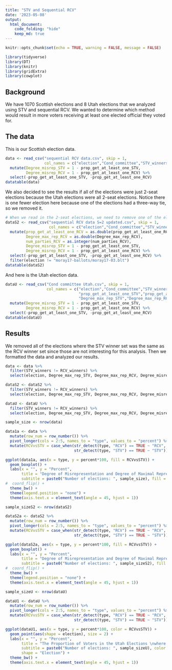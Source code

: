 ```yaml
---
title: "STV and Sequential RCV"
date: '2023-05-08'
output: 
  html_document:
    code_folding: "hide"
    keep_md: true
---
```


```r
knitr::opts_chunk$set(echo = TRUE, warning = FALSE, message = FALSE)
```

```r
library(tidyverse)
library(DT)
library(knitr)
library(gridExtra)
library(cowplot)
```

## Background

We have 1070 Scottish elections and 8 Utah elections that we analyzed using STV and sequential RCV.  We wanted to determine which method would result in more voters receiving at least one elected official they voted for.

## The data

This is our Scottish election data.

```r
data <- read_csv("sequential RCV data.csv", skip = 1, 
                 col_names = c("election","Cond_committee","STV_winners","RCV_winners", "prop_get_at_least_one_STV","prop_get_at_least_one_RCV", "Degree_max_rep_STV","Degree_max_rep_RCV","parties_STV","parties_RCV", "num_parties_STV","num_parties_RCV")) %>%
  mutate(Degree_misrep_STV = 1 - prop_get_at_least_one_STV,
         Degree_misrep_RCV = 1 - prop_get_at_least_one_RCV) %>%
  select(-prop_get_at_least_one_STV, -prop_get_at_least_one_RCV)
datatable(data)
```

We also decided to see the results if all of the elections were just 2-seat elections because the Utah elections were all 2-seat elections.  Notice there is one fewer election here because one of the elections had a three-way tie, so we removed it.

```r
# When we read in the 2-seat elections, we need to remove one of the elections that had a three-way tie.
dataS2 <- read_csv("sequential RCV data S=2 updated.csv", skip = 1, 
                   col_names = c("election","Cond_committee","STV_winners","RCV_winners", "prop_get_at_least_one_STV","prop_get_at_least_one_RCV", "Degree_max_rep_STV","Degree_max_rep_RCV","parties_STV","parties_RCV", "num_parties_STV","num_parties_RCV")) %>%
  mutate(prop_get_at_least_one_RCV = as.double(prop_get_at_least_one_RCV),
         Degree_max_rep_RCV = as.double(Degree_max_rep_RCV),
         num_parties_RCV = as.integer(num_parties_RCV),
         Degree_misrep_STV = 1 - prop_get_at_least_one_STV,
         Degree_misrep_RCV = 1 - prop_get_at_least_one_RCV) %>%
  select(-prop_get_at_least_one_STV, -prop_get_at_least_one_RCV) %>%
  filter(election != "moray17-ballots/moray17-03.blt")
datatable(dataS2)
```

And here is the Utah election data.

```r
dataU <- read_csv("Cond committee Utah.csv", skip = 1, 
                  col_names = c("election","Cond_committee","STV_winners","RCV_winners",
                                "prop_get_at_least_one_STV","prop_get_at_least_one_RCV",
                                "Degree_max_rep_STV","Degree_max_rep_RCV")) %>%
  mutate(Degree_misrep_STV = 1 - prop_get_at_least_one_STV,
         Degree_misrep_RCV = 1 - prop_get_at_least_one_RCV) %>%
  select(-prop_get_at_least_one_STV, -prop_get_at_least_one_RCV)
datatable(dataU)
```





## Results

We removed all of the elections where the STV winner set was the same as the RCV winner set since those are not interesting for this analysis.  Then we formatted the data and analyzed our results.

```r
data <- data %>%
  filter(STV_winners != RCV_winners) %>%
  select(election, Degree_max_rep_STV, Degree_max_rep_RCV, Degree_misrep_STV, Degree_misrep_RCV)

dataS2 <- dataS2 %>%
  filter(STV_winners != RCV_winners) %>%
  select(election, Degree_max_rep_STV, Degree_max_rep_RCV, Degree_misrep_STV, Degree_misrep_RCV)

dataU <- dataU %>%
  filter(STV_winners != RCV_winners) %>%
  select(election, Degree_max_rep_STV, Degree_max_rep_RCV, Degree_misrep_STV, Degree_misrep_RCV)

```

```r
sample_size <- nrow(data)

data1a <- data %>%
  mutate(row_num = row_number()) %>%
  pivot_longer(cols = 2:5, names_to = "type", values_to = "percent") %>%
  mutate(RCVvsSTV = case_when(str_detect(type, "RCV") == TRUE ~ "RCV", 
                              str_detect(type, "STV") == TRUE ~ "STV"))

ggplot(data1a, aes(x = type, y = percent*100, fill = RCVvsSTV)) +
  geom_boxplot() +
  labs(x = "", y = "Percent",
       title = "Degree of Misrepresentation and Degree of Maximal Representation", 
       subtitle = paste0("Number of elections: ", sample_size), fill = "Method") +
#  coord_flip() +
  theme_bw() +
  theme(legend.position = "none") +
  theme(axis.text.x = element_text(angle = 45, hjust = 1))

```

```r
sample_sizeS2 <- nrow(dataS2)

dataS2a <- dataS2 %>%
  mutate(row_num = row_number()) %>%
  pivot_longer(cols = 2:5, names_to = "type", values_to = "percent") %>%
  mutate(RCVvsSTV = case_when(str_detect(type, "RCV") == TRUE ~ "RCV", 
                              str_detect(type, "STV") == TRUE ~ "STV"))

ggplot(dataS2a, aes(x = type, y = percent*100, fill = RCVvsSTV)) +
  geom_boxplot() +
  labs(x = "", y = "Percent",
       title = "Degree of Misrepresentation and Degree of Maximal Representation in 2-Seat Elections", 
       subtitle = paste0("Number of elections: ", sample_sizeS2), fill = "Method") +
#  coord_flip() +
  theme_bw() +
  theme(legend.position = "none") +
  theme(axis.text.x = element_text(angle = 45, hjust = 1))

```

```r
sample_sizeU <- nrow(dataU)

dataU1 <- dataU %>%
  mutate(row_num = row_number()) %>%
  pivot_longer(cols = 2:5, names_to = "type", values_to = "percent") %>%
  mutate(RCVvsSTV = case_when(str_detect(type, "RCV") == TRUE ~ "RCV", 
                              str_detect(type, "STV") == TRUE ~ "STV"))

ggplot(dataU1, aes(x = type, y = percent*100, color = RCVvsSTV)) +
  geom_point(aes(shape = election), size = 2) +
  labs(x = "", y = "Percent",
       title = "The Proportion of Voters in the Utah Elections \nwhere the winner set had Candidates they voted for", 
       subtitle = paste0("Number of elections: ", sample_sizeU), color = "Method",
       shape = "Election") +
  theme_bw() +
  theme(axis.text.x = element_text(angle = 45, hjust = 1))

```


